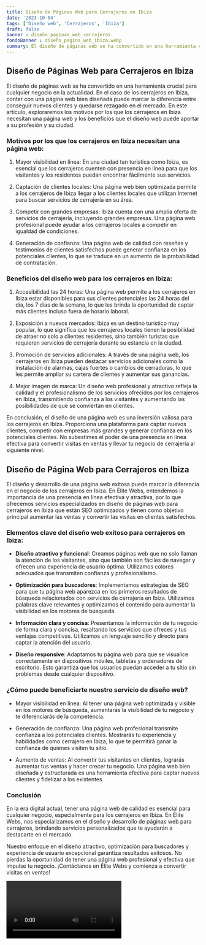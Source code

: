 ```yaml
---
title: Diseño de Páginas Web para Cerrajeros en Ibiza
date: '2023-10-04'
tags: ['Diseño web', 'Cerrajeros', 'Ibiza']
draft: false
banner : diseño_paginas_web_cerrajeros
fondoBanner : diseño_pagina_web_ibiza.webp
summary: El diseño de páginas web se ha convertido en una herramienta crucial para cualquier negocio en la actualidad. En el caso de los cerrajeros en Ibiza, contar con una página web bien diseñada puede marcar la diferencia entre conseguir nuevos clientes y quedarse rezagado en el mercado. En este artículo, exploraremos los motivos por los que los cerrajeros en Ibiza necesitan una página web y los beneficios que el diseño web puede aportar a su profesión y su ciudad.
---
```


## Diseño de Páginas Web para Cerrajeros en Ibiza

El diseño de páginas web se ha convertido en una herramienta crucial para cualquier negocio en la actualidad. En el caso de los cerrajeros en Ibiza, contar con una página web bien diseñada puede marcar la diferencia entre conseguir nuevos clientes y quedarse rezagado en el mercado. En este artículo, exploraremos los motivos por los que los cerrajeros en Ibiza necesitan una página web y los beneficios que el diseño web puede aportar a su profesión y su ciudad.

### Motivos por los que los cerrajeros en Ibiza necesitan una página web:

1. Mayor visibilidad en línea: En una ciudad tan turística como Ibiza, es esencial que los cerrajeros cuenten con presencia en línea para que los visitantes y los residentes puedan encontrar fácilmente sus servicios.

2. Captación de clientes locales: Una página web bien optimizada permite a los cerrajeros de Ibiza llegar a los clientes locales que utilizan Internet para buscar servicios de cerrajería en su área.

3. Competir con grandes empresas: Ibiza cuenta con una amplia oferta de servicios de cerrajería, incluyendo grandes empresas. Una página web profesional puede ayudar a los cerrajeros locales a competir en igualdad de condiciones.

4. Generación de confianza: Una página web de calidad con reseñas y testimonios de clientes satisfechos puede generar confianza en los potenciales clientes, lo que se traduce en un aumento de la probabilidad de contratación.

### Beneficios del diseño web para los cerrajeros en Ibiza:

1. Accesibilidad las 24 horas: Una página web permite a los cerrajeros en Ibiza estar disponibles para sus clientes potenciales las 24 horas del día, los 7 días de la semana, lo que les brinda la oportunidad de captar más clientes incluso fuera de horario laboral.

2. Exposición a nuevos mercados: Ibiza es un destino turístico muy popular, lo que significa que los cerrajeros locales tienen la posibilidad de atraer no solo a clientes residentes, sino también turistas que requieren servicios de cerrajería durante su estancia en la ciudad.

3. Promoción de servicios adicionales: A través de una página web, los cerrajeros en Ibiza pueden destacar servicios adicionales como la instalación de alarmas, cajas fuertes o cambios de cerraduras, lo que les permite ampliar su cartera de clientes y aumentar sus ganancias.

4. Mejor imagen de marca: Un diseño web profesional y atractivo refleja la calidad y el profesionalismo de los servicios ofrecidos por los cerrajeros en Ibiza, transmitiendo confianza a los visitantes y aumentando las posibilidades de que se conviertan en clientes.

En conclusión, el diseño de una página web es una inversión valiosa para los cerrajeros en Ibiza. Proporciona una plataforma para captar nuevos clientes, competir con empresas más grandes y generar confianza en los potenciales clientes. No subestimes el poder de una presencia en línea efectiva para convertir visitas en ventas y llevar tu negocio de cerrajería al siguiente nivel.

<GifSeo />

<Cta />

## Diseño de Página Web para Cerrajeros en Ibiza

El diseño y desarrollo de una página web exitosa puede marcar la diferencia en el negocio de los cerrajeros en Ibiza. En Élite Webs, entendemos la importancia de una presencia en línea efectiva y atractiva, por lo que ofrecemos servicios especializados en diseño de páginas web para cerrajeros en Ibiza que están SEO optimizados y tienen como objetivo principal aumentar las ventas y convertir las visitas en clientes satisfechos.

### Elementos clave del diseño web exitoso para cerrajeros en Ibiza:

- **Diseño atractivo y funcional**: Creamos páginas web que no solo llaman la atención de los visitantes, sino que también son fáciles de navegar y ofrecen una experiencia de usuario óptima. Utilizamos colores adecuados que transmiten confianza y profesionalismo.

- **Optimización para buscadores**: Implementamos estrategias de SEO para que tu página web aparezca en los primeros resultados de búsqueda relacionados con servicios de cerrajería en Ibiza. Utilizamos palabras clave relevantes y optimizamos el contenido para aumentar la visibilidad en los motores de búsqueda.

- **Información clara y concisa**: Presentamos la información de tu negocio de forma clara y concisa, resaltando los servicios que ofreces y tus ventajas competitivas. Utilizamos un lenguaje sencillo y directo para captar la atención del usuario.

- **Diseño responsive**: Adaptamos tu página web para que se visualice correctamente en dispositivos móviles, tabletas y ordenadores de escritorio. Esto garantiza que los usuarios puedan acceder a tu sitio sin problemas desde cualquier dispositivo.

### ¿Cómo puede beneficiarte nuestro servicio de diseño web?

- Mayor visibilidad en línea: Al tener una página web optimizada y visible en los motores de búsqueda, aumentarás la visibilidad de tu negocio y te diferenciarás de la competencia.

- Generación de confianza: Una página web profesional transmite confianza a los potenciales clientes. Mostrarás tu experiencia y habilidades como cerrajero en Ibiza, lo que te permitirá ganar la confianza de quienes visiten tu sitio.

- Aumento de ventas: Al convertir tus visitantes en clientes, lograrás aumentar tus ventas y hacer crecer tu negocio. Una página web bien diseñada y estructurada es una herramienta efectiva para captar nuevos clientes y fidelizar a los existentes.

### Conclusión

En la era digital actual, tener una página web de calidad es esencial para cualquier negocio, especialmente para los cerrajeros en Ibiza. En Élite Webs, nos especializamos en el diseño y desarrollo de páginas web para cerrajeros, brindando servicios personalizados que te ayudarán a destacarte en el mercado.

Nuestro enfoque en el diseño atractivo, optimización para buscadores y experiencia de usuario excepcional garantiza resultados exitosos. No pierdas la oportunidad de tener una página web profesional y efectiva que impulse tu negocio. ¡Contáctanos en Élite Webs y comienza a convertir visitas en ventas!

<Video />

<CtaBot job='Cerrajeros' city='Ibiza'/>

<Gmaps query='Ibiza+españa+maps' />